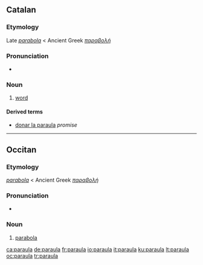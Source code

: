 ==Catalan==

===Etymology===
Late {{etyl|la|ca}} ''[[parabola]]'' < Ancient Greek ''[[παραβολή]]''

===Pronunciation===
* {{IPA|/paˈraula/|lang=ca}}

===Noun===
{{infl|ca|noun|g=f}}

# [[word]]

====Derived terms====
* [[donar la paraula]]  ''promise''

----

==Occitan==

===Etymology===
{{LL.|oc}} ''[[parabola]]'' < Ancient Greek ''[[παραβολή]]''

===Pronunciation===
* {{IPA|/paˈraula/|lang=oc}}

===Noun===
{{oc-noun|f}}

# [[parabola]]

[[ca:paraula]]
[[de:paraula]]
[[fr:paraula]]
[[io:paraula]]
[[it:paraula]]
[[ku:paraula]]
[[lt:paraula]]
[[oc:paraula]]
[[tr:paraula]]
